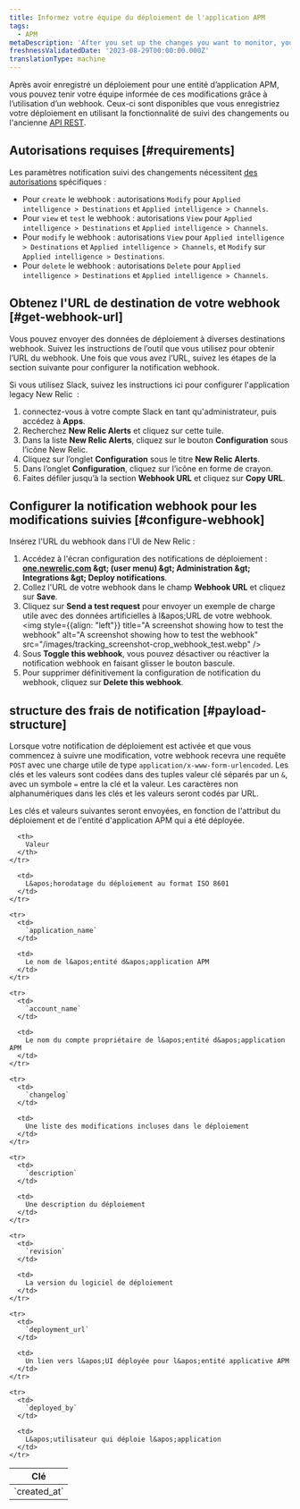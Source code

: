 ```yaml
---
title: Informez votre équipe du déploiement de l'application APM
tags:
  - APM
metaDescription: 'After you set up the changes you want to monitor, you can use a webhook to notify your colleagues about the impacts of those changes.'
freshnessValidatedDate: '2023-08-29T00:00:00.000Z'
translationType: machine
---
```


Après avoir enregistré un déploiement pour une entité d’application APM, vous pouvez tenir votre équipe informée de ces modifications grâce à l’utilisation d’un webhook. Ceux-ci sont disponibles que vous enregistriez votre déploiement en utilisant la fonctionnalité de suivi des changements ou l&apos;ancienne [API REST](/docs/apm/apm-ui-pages/events/record-deployments/#api-instructions).

## Autorisations requises [#requirements]

Les paramètres notification suivi des changements nécessitent [des autorisations](/docs/accounts/accounts-billing/new-relic-one-user-management/user-permissions) spécifiques :

* Pour `create` le webhook : autorisations `Modify` pour `Applied intelligence > Destinations` et `Applied intelligence > Channels`.
* Pour `view` et `test` le webhook : autorisations `View` pour `Applied intelligence > Destinations` et `Applied intelligence > Channels`.
* Pour `modify` le webhook : autorisations `View` pour `Applied intelligence > Destinations` et `Applied intelligence > Channels`, et `Modify` sur `Applied intelligence > Destinations`.
* Pour `delete` le webhook : autorisations `Delete` pour `Applied intelligence > Destinations` et `Applied intelligence > Channels`.

## Obtenez l&apos;URL de destination de votre webhook [#get-webhook-url]

Vous pouvez envoyer des données de déploiement à diverses destinations webhook. Suivez les instructions de l’outil que vous utilisez pour obtenir l’URL du webhook. Une fois que vous avez l’URL, suivez les étapes de la section suivante pour configurer la notification webhook.

Si vous utilisez Slack, suivez les instructions ici pour configurer l&apos;application legacy New Relic <InlinePopover type="alerts" /> :

1. connectez-vous à votre compte Slack en tant qu&apos;administrateur, puis accédez à <DNT>**Apps**</DNT>.
2. Recherchez <DNT>**New Relic Alerts**</DNT> et cliquez sur cette tuile.
3. Dans la liste <DNT>**New Relic Alerts**</DNT>, cliquez sur le bouton <DNT>**Configuration**</DNT> sous l’icône New Relic.
4. Cliquez sur l’onglet <DNT>**Configuration**</DNT> sous le titre <DNT>**New Relic Alerts**</DNT>.
5. Dans l’onglet <DNT>**Configuration**</DNT>, cliquez sur l’icône en forme de crayon.
6. Faites défiler jusqu’à la section <DNT>**Webhook URL**</DNT> et cliquez sur <DNT>**Copy URL**</DNT>.

## Configurer la notification webhook pour les modifications suivies [#configure-webhook]

Insérez l&apos;URL du webhook dans l&apos;UI de New Relic :

1. Accédez à l&apos;écran configuration des notifications de déploiement : <DNT>**[one.newrelic.com](https://one.newrelic.com/) &amp;gt; (user menu) &amp;gt; Administration &amp;gt; Integrations &amp;gt; Deploy notifications**</DNT>.
2. Collez l&apos;URL de votre webhook dans le champ <DNT>**Webhook URL**</DNT> et cliquez sur <DNT>**Save**</DNT>.
3. Cliquez sur <DNT>**Send a test request**</DNT> pour envoyer un exemple de charge utile avec des données artificielles à l&amp;apos;URL de votre webhook.
   <img style={{align: "left"}} title="A screenshot showing how to test the webhook" alt="A screenshot showing how to test the webhook" src="/images/tracking_screenshot-crop_webhook_test.webp" />
4. Sous <DNT>**Toggle this webhook**</DNT>, vous pouvez désactiver ou réactiver la notification webhook en faisant glisser le bouton bascule.
5. Pour supprimer définitivement la configuration de notification du webhook, cliquez sur <DNT>**Delete this webhook**</DNT>.

## structure des frais de notification [#payload-structure]

Lorsque votre notification de déploiement est activée et que vous commencez à suivre une modification, votre webhook recevra une requête `POST` avec une charge utile de type `application/x-www-form-urlencoded`. Les clés et les valeurs sont codées dans des tuples valeur clé séparés par un `&`, avec un symbole `=` entre la clé et la valeur. Les caractères non alphanumériques dans les clés et les valeurs seront codés par URL.

Les clés et valeurs suivantes seront envoyées, en fonction de l&apos;attribut du déploiement et de l&apos;entité d&apos;application APM qui a été déployée.

<table>
  <thead>
    <tr>
      <th>
        Clé
      </th>

      <th>
        Valeur
      </th>
    </tr>
  </thead>

  <tbody>
    <tr>
      <td>
        `created_at`
      </td>

      <td>
        L&apos;horodatage du déploiement au format ISO 8601
      </td>
    </tr>

    <tr>
      <td>
        `application_name`
      </td>

      <td>
        Le nom de l&apos;entité d&apos;application APM
      </td>
    </tr>

    <tr>
      <td>
        `account_name`
      </td>

      <td>
        Le nom du compte propriétaire de l&apos;entité d&apos;application APM
      </td>
    </tr>

    <tr>
      <td>
        `changelog`
      </td>

      <td>
        Une liste des modifications incluses dans le déploiement
      </td>
    </tr>

    <tr>
      <td>
        `description`
      </td>

      <td>
        Une description du déploiement
      </td>
    </tr>

    <tr>
      <td>
        `revision`
      </td>

      <td>
        La version du logiciel de déploiement
      </td>
    </tr>

    <tr>
      <td>
        `deployment_url`
      </td>

      <td>
        Un lien vers l&apos;UI déployée pour l&apos;entité applicative APM
      </td>
    </tr>

    <tr>
      <td>
        `deployed_by`
      </td>

      <td>
        L&apos;utilisateur qui déploie l&apos;application
      </td>
    </tr>
  </tbody>
</table>